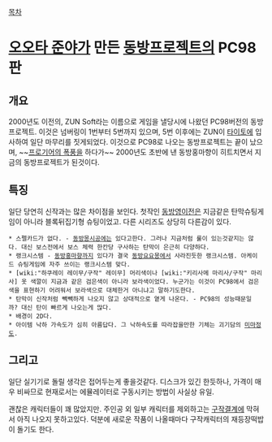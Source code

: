 [[목차]]
= [[오오타 준야]]가 만든 [[동방프로젝트]]의 PC98판 =

== 개요 ==

2000년도 이전의, ZUN Soft라는 이름으로 게임을 낼당시에 나왔던 PC98버전의 동방프로젝트. 이것은 넘버링이 1번부터 5번까지 있으며, 5번 이후에는 ZUN이 [[타이토]]에 입사하여 일단 마무리를 짓게되었다. 이것으로 PC98로 나오는 동방프로젝트는 끝이 났으며, ~~[[프로기어의 폭풍]]을 하다가~~ 2000년도 초반에 낸 동방홍마향이 히트치면서 지금의 동방프로젝트가 된것이다.

== 특징 ==

일단 당연히 신작과는 많은 차이점을 보인다. 첫작인 [[동방영이전]]은 지금같은 탄막슈팅게임이 아니라 블록뒤집기형 슈팅이었고. 다른 시리즈도 상당히 다른감이 있다.

 * 스펠카드가 없다. - [[동방몽시공]]에는 있다고한다. 그러나 지금처럼 룰이 있는것같지는 않다. 대신 보스전에서 보스 체력 한칸당 구사하는 탄막이 은근히 다양하다.
 * 랭크시스템 - [[동방홍마향]]까지 있다가 결국 [[동방요요몽]]에서 사라진듯한 랭크시스템. 아케이드 슈팅게임에 자주 쓰이는 랭크시스템 맞다.
 * [wiki:"하쿠레이 레이무/구작" 레이무] 머리색이나 [wiki:"키리사메 마리사/구작" 마리사] 옷 색깔이 지금과 같은 검은색이 아니라 보라색이었다. 누군가는 이것이 PC98에서 검은색을 표현하기 어려워서 보라색으로 대체한거 아니냐고 말하기도한다.
 * 탄막이 신작처럼 빽빽하게 나오지 않고 상대적으로 옅게 나온다. - PC98의 성능때문일까? 대신 탄이 빠르게 나오는게 많다.
 * 배경이 2D다.
 * 아이템 낙하 가속도가 심히 아름답다. 그 낙하속도를 따라잡을만한 기체는 괴기담의 [[미마]]정도.

== 그리고 ==

일단 실기기로 돌릴 생각은 접어두는게 좋을것같다. 디스크가 있긴 한듯하나, 가격이 매우 비싸므로 현재로서는 에뮬레이터로 구동시키는 방법이 사실상 유일.

괜찮은 캐릭터들이 꽤 많았지만. 주인공 외 일부 캐릭터를 제외하고는 [[구작결계]]에 막혀서 아직 나오지 못하고있다. 덕분에 새로운 작품이 나올때마다 구작캐릭터의 재등장떡밥이 돌기도 한다.


